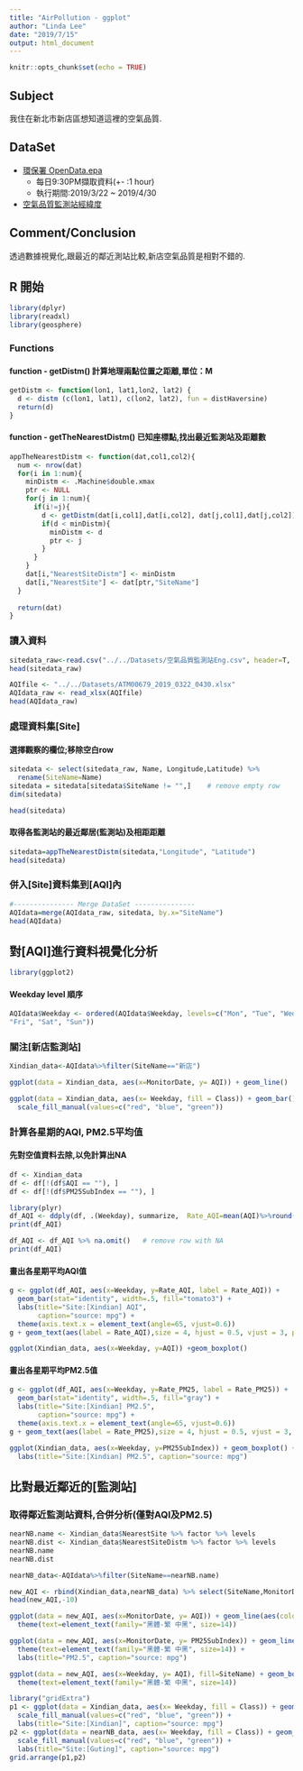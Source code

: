 ```yaml
---
title: "AirPollution - ggplot"
author: "Linda Lee"
date: "2019/7/15"
output: html_document
---
```


```r
knitr::opts_chunk$set(echo = TRUE)
```

## Subject
我住在新北市新店區想知道這裡的空氣品質.

## DataSet
* [環保署 OpenData.epa](https://opendata.epa.gov.tw/Data/Contents/ATM00679/)
    + 每日9:30PM擷取資料(+- :1 hour)
    + 執行期間:2019/3/22 ~ 2019/4/30
* [空氣品質監測站經緯度](https://erdb.epa.gov.tw/DataRepository/Facilities/AirQualityMonitorStations.aspx?topic1=%E8%A8%AD%E6%96%BD&topic2=%E5%A4%A7%E6%B0%A3&subject=%E6%B8%AC%E7%AB%99)

## Comment/Conclusion
透過數據視覺化,跟最近的鄰近測站比較,新店空氣品質是相對不錯的.

## R 開始
```r
library(dplyr)
library(readxl)
library(geosphere)
```

### Functions

#### function - getDistm() 計算地理兩點位置之距離,單位：M
```r

getDistm <- function(lon1, lat1,lon2, lat2) {
  d <- distm (c(lon1, lat1), c(lon2, lat2), fun = distHaversine)
  return(d)
}
```

#### function - getTheNearestDistm() 已知座標點,找出最近監測站及距離數
```r
appTheNearestDistm <- function(dat,col1,col2){
  num <- nrow(dat)
  for(i in 1:num){
    minDistm <- .Machine$double.xmax
    ptr <- NULL
    for(j in 1:num){
      if(i!=j){
        d <- getDistm(dat[i,col1],dat[i,col2], dat[j,col1],dat[j,col2])
        if(d < minDistm){
          minDistm <- d
          ptr <- j
        }
      }
    }
    dat[i,"NearestSiteDistm"] <- minDistm
    dat[i,"NearestSite"] <- dat[ptr,"SiteName"]
  }
  
  return(dat)
}
```


### 讀入資料
```r
sitedata_raw<-read.csv("../../Datasets/空氣品質監測站Eng.csv", header=T, sep=",")
head(sitedata_raw)

AQIfile <- "../../Datasets/ATM00679_2019_0322_0430.xlsx"
AQIdata_raw <- read_xlsx(AQIfile)
head(AQIdata_raw)
```

### 處理資料集[Site]
#### 選擇觀察的欄位;移除空白row
```r
sitedata <- select(sitedata_raw, Name, Longitude,Latitude) %>%
  rename(SiteName=Name)
sitedata = sitedata[sitedata$SiteName != "",]    # remove empty row
dim(sitedata)

head(sitedata)
```


#### 取得各監測站的最近鄰居(監測站)及相距距離
```r
sitedata=appTheNearestDistm(sitedata,"Longitude", "Latitude")
head(sitedata)
```

### 併入[Site]資料集到[AQI]內
```r
#--------------- Merge DataSet ---------------
AQIdata=merge(AQIdata_raw, sitedata, by.x="SiteName")
head(AQIdata)
```

## 對[AQI]進行資料視覺化分析
```r
library(ggplot2)
```

#### Weekday level 順序
```r
AQIdata$Weekday <- ordered(AQIdata$Weekday, levels=c("Mon", "Tue", "Wed", "Thu", 
"Fri", "Sat", "Sun"))
```

### 關注[新店監測站]
```r
Xindian_data<-AQIdata%>%filter(SiteName=="新店")
```


```r
ggplot(data = Xindian_data, aes(x=MonitorDate, y= AQI)) + geom_line()
```

```r
ggplot(data = Xindian_data, aes(x= Weekday, fill = Class)) + geom_bar() + 
  scale_fill_manual(values=c("red", "blue", "green"))
```

### 計算各星期的AQI, PM2.5平均值

#### 先對空值資料去除,以免計算出NA
```r
df <- Xindian_data
df <- df[!(df$AQI == ""), ]
df <- df[!(df$PM25SubIndex == ""), ]
```


```r
library(plyr)
df_AQI <- ddply(df, .(Weekday), summarize,  Rate_AQI=mean(AQI)%>%round(digits = 2), Rate_PM25=mean(PM25SubIndex)%>%round(digits = 2))
print(df_AQI)
```

```r
df_AQI <- df_AQI %>% na.omit()   # remove row with NA
print(df_AQI)
```

#### 畫出各星期平均AQI值
```r
g <- ggplot(df_AQI, aes(x=Weekday, y=Rate_AQI, label = Rate_AQI)) + 
  geom_bar(stat="identity", width=.5, fill="tomato3") + 
  labs(title="Site:[Xindian] AQI", 
       caption="source: mpg") + 
  theme(axis.text.x = element_text(angle=65, vjust=0.6))
g + geom_text(aes(label = Rate_AQI),size = 4, hjust = 0.5, vjust = 3, position=position_dodge(width=0.9), vjust=-0.25)
```

```r
ggplot(Xindian_data, aes(x=Weekday, y=AQI)) +geom_boxplot()
```

#### 畫出各星期平均PM2.5值
```r
g <- ggplot(df_AQI, aes(x=Weekday, y=Rate_PM25, label = Rate_PM25)) + 
  geom_bar(stat="identity", width=.5, fill="gray") + 
  labs(title="Site:[Xindian] PM2.5", 
       caption="source: mpg") + 
  theme(axis.text.x = element_text(angle=65, vjust=0.6))
g + geom_text(aes(label = Rate_PM25),size = 4, hjust = 0.5, vjust = 3, position=position_dodge(width=0.9), vjust=-0.25)
```

```r
ggplot(Xindian_data, aes(x=Weekday, y=PM25SubIndex)) + geom_boxplot() + 
  labs(title="Site:[Xindian] PM2.5", caption="source: mpg")  
```

## 比對最近鄰近的[監測站]

### 取得鄰近監測站資料,合併分析(僅對AQI及PM2.5)
```r
nearNB.name <- Xindian_data$NearestSite %>% factor %>% levels
nearNB.dist <- Xindian_data$NearestSiteDistm %>% factor %>% levels
nearNB.name
nearNB.dist
```

```r
nearNB_data<-AQIdata%>%filter(SiteName==nearNB.name)

new_AQI <- rbind(Xindian_data,nearNB_data) %>% select(SiteName,MonitorDate,AQI,PM25SubIndex,Weekday,Class,NearestSite,NearestSiteDistm)
head(new_AQI,-10)
```

```r
ggplot(data = new_AQI, aes(x=MonitorDate, y= AQI)) + geom_line(aes(color=SiteName))+
  theme(text=element_text(family="黑體-繁 中黑", size=14))
```

```r
ggplot(data = new_AQI, aes(x=MonitorDate, y= PM25SubIndex)) + geom_line(aes(color=SiteName))+
  theme(text=element_text(family="黑體-繁 中黑", size=14)) + 
  labs(title="PM2.5", caption="source: mpg")
```

```r
ggplot(data = new_AQI, aes(x=Weekday, y= AQI), fill=SiteName) + geom_boxplot(aes(color=SiteName))+
  theme(text=element_text(family="黑體-繁 中黑", size=14))
```

```r
library("gridExtra")
p1 <- ggplot(data = Xindian_data, aes(x= Weekday, fill = Class)) + geom_bar() + 
  scale_fill_manual(values=c("red", "blue", "green")) + 
  labs(title="Site:[Xindian]", caption="source: mpg")  
p2 <- ggplot(data = nearNB_data, aes(x= Weekday, fill = Class)) + geom_bar() + 
  scale_fill_manual(values=c("red", "blue", "green")) +  
  labs(title="Site:[Guting]", caption="source: mpg")  
grid.arrange(p1,p2)
```
